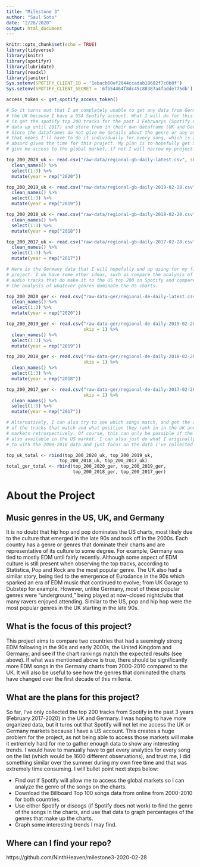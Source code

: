 ```yaml
---
title: "Milestone 3"
author: "Saul Soto"
date: "2/26/2020"
output: html_document
---
```


```r
knitr::opts_chunk$set(echo = TRUE)
library(tidyverse)
library(knitr)
library(spotifyr)
library(lubridate)
library(readxl)
library(janitor)
Sys.setenv(SPOTIFY_CLIENT_ID = '1ebacb60ef2044ccadab18602f7c0b8f')
Sys.setenv(SPOTIFY_CLIENT_SECRET = '6fb54464f8dc45c88387a4fadde775db')

access_token <- get_spotify_access_token()

# So it turns out that I am completely unable to get any data from Germany or
# the UK because I have a USA Spotify account. What I will do for this milestone
# is get the spotify top 200 tracks for the past 3 Februarys (Spotify only has
# data up until 2017) and store them in their own dataframe (UK and Germany).
# Since the dataframes do not give me details about the genre or any analysis,
# that means I'll have to do it individually for every song, which is a little
# absurd given the time for this project. My plan is to hopefully get Spotify to
# give me access to the global market, if not I will narrow my project.

top_200_2020_uk <- read.csv("raw-data/regional-gb-daily-latest.csv", skip = 1) %>%
  clean_names() %>%
  select(1:3) %>%
  mutate(year = rep("2020"))

top_200_2019_uk <- read.csv("raw-data/regional-gb-daily-2019-02-28.csv", skip = 1) %>%
  clean_names() %>%
  select(1:3) %>%
  mutate(year = rep("2019"))

top_200_2018_uk <- read.csv("raw-data/regional-gb-daily-2018-02-28.csv", skip = 1) %>%
  clean_names() %>%
  select(1:3) %>%
  mutate(year = rep("2018"))

top_200_2017_uk <- read.csv("raw-data/regional-gb-daily-2017-02-28.csv", skip = 1) %>%
  clean_names() %>%
  select(1:3) %>%
  mutate(year = rep("2017"))

# Here is the Germany data that I will hopefully end up using for my final
# project. I do have some other ideas, such as compare the analysis of the EDM
# audio tracks that do make it to the US top 200 on Spotify and compare it to
# the analysis of whatever genres dominate the US charts.

top_200_2020_ger <- read.csv("raw-data-ger/regional-de-daily-latest.csv", skip = 1) %>%
  clean_names() %>%
  select(1:3) %>%
  mutate(year = rep("2020"))

top_200_2019_ger <- read.csv("raw-data-ger/regional-de-daily-2019-02-28.csv",
                             skip = 1) %>%
  clean_names() %>%
  select(1:3) %>%
  mutate(year = rep("2019"))

top_200_2018_ger <- read.csv("raw-data-ger/regional-de-daily-2018-02-28.csv", 
                             skip = 1) %>%
  clean_names() %>%
  select(1:3) %>%
  mutate(year = rep("2018"))

top_200_2017_ger <- read.csv("raw-data-ger/regional-de-daily-2017-02-28.csv",
                             skip = 1) %>%
  clean_names() %>%
  select(1:3) %>%
  mutate(year = rep("2017"))

# Alternatively, I can also try to see which songs match, and get the analytics
# of the tracks that match and what position they rank in in the UK and Ger
# markets retrospectively. Of course, this can only be possible if the songs are
# also available in the US market. I can also just do what I originally wanted
# to with the 2000-2010 data and just focus on the data I've collected just now.

top_uk_total <- rbind(top_200_2020_uk, top_200_2019_uk, 
                    top_200_2018_uk, top_200_2017_uk)
total_ger_total <- rbind(top_200_2020_ger, top_200_2019_ger,
                         top_200_2018_ger, top_200_2017_ger)
```
# About the Project

## Music genres in the US, UK, and Germany
It is no doubt that hip hop and pop dominates the US charts, most likely due to the culture that emerged in the late 90s and took off in the 2000s. Each country has a genre or genres that dominate their charts and are representative of its culture to some degree. For example, Germany was tied to mostly EDM until fairly recently. Although some aspect of EDM culture is still present when observing the top tracks, according to Statistica, Pop and Rock are the most popular genre. The UK also had a similar story, being tied to the emergence of Eurodance in the 90s which sparked an era of EDM music that continued to evolve; from UK Garage to Dubstep for example. However, unlike Germany, most of these popular genres were "underground," being played at now-closed nightclubs that many ravers enjoyed attending. Similar to the US, pop and hip hop were the most popular genres in the UK starting in the late 90s. 

## What is the focus of this project?
This project aims to compare two countries that had a seemingly strong EDM following in the 90s and early 2000s, the United Kingdom and Germany, and see if the chart rankings match the expected results (see above). If what was mentioned above is true, there should be significantly more EDM songs in the Germany charts from 2000-2010 compared to the UK. It will also be useful to see how the genres that dominated the charts have changed over the first decade of this millenia. 

## What are the plans for this project?
So far, I've only collected the top 200 tracks from Spotify in the past 3 years (February 2017-2020) in the UK and Germany. I was hoping to have more organized data, but it turns out that Spotify will not let me access the UK or Germany markets because I have a US account. This creates a huge problem for the project, as not being able to access those markets will make it extremely hard for me to gather enough data to show any interesting trends. I would have to manually have to get every analytics for every song on the list (which would be 1600 different observations), and trust me, I did something similar over the summer during my own free time and that was extremely time consuming. I will bullet point next steps below:

* Find out if Spotify will allow me to access the global markets so I can analyze the genre of the songs on the charts.
* Download the Billboard Top 100 songs data from online from 2000-2010 for both countries.
* Use either Spotify or discogs (if Spotify does not work) to find the genre of the songs in the charts, and use that data to graph percentages of the genres that make up the charts.
* Graph some interesting trends I may find.

## Where can I find your repo?
https://github.com/NinthHeaven/milestone3-2020-02-28